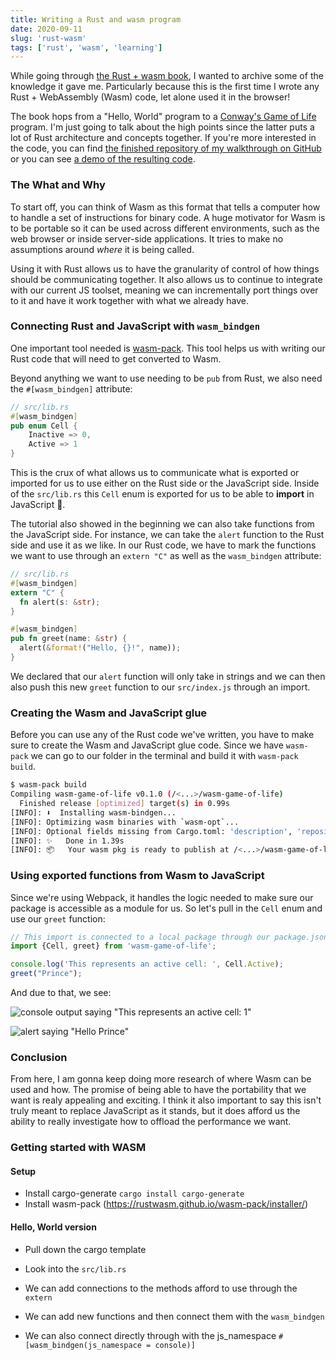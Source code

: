 ```yaml
---
title: Writing a Rust and wasm program
date: 2020-09-11
slug: 'rust-wasm'
tags: ['rust', 'wasm', 'learning']
---
```


While going through [the Rust + wasm book][rust-wasm-book], I wanted to archive some of the knowledge
it gave me. Particularly because this is the first time I wrote any Rust + WebAssembly (Wasm) code,
let alone used it in the browser!

The book hops from a "Hello, World" program to a [Conway's Game of Life][conway-gol] program. I'm just going
to talk about the high points since the latter puts a lot of Rust architecture and concepts
together. If you're more interested in
the code, you can find [the finished repository of my walkthrough on GitHub][my-rust-wasm-repo] or
you can see [a demo of the resulting code][rust-wasm-col].

### The What and Why

To start off, you can think of Wasm as this format that tells a computer how to
handle a set of instructions for binary code. A huge motivator
for Wasm is to be portable so it can be used across different environments, such as
the web browser or inside server-side applications.  It tries to make no assumptions around
_where_ it is being called.

Using it with Rust allows us to have the granularity of control of how things should
be communicating together. It also allows us to continue to integrate with our current
JS toolset, meaning we can incrementally port things over to it and have it work together 
with what we already have.

### Connecting Rust and JavaScript with `wasm_bindgen`

One important tool needed is [wasm-pack][wasm-pack-github]. This tool helps us
with writing our Rust code that will need to get converted to Wasm.

Beyond anything we want to use needing to be `pub` from Rust, we also need
the `#[wasm_bindgen]` attribute:

```rust {2}
// src/lib.rs
#[wasm_bindgen]
pub enum Cell {
    Inactive => 0,
    Active => 1
}
```

This is the crux of what allows us to communicate what is exported or imported for
us to use either on the Rust side or the JavaScript side. Inside of the `src/lib.rs`
this `Cell` enum is exported for us to be able to **import** in JavaScript 🤯.

The tutorial also showed in the beginning we can also take functions from the JavaScript
side. For instance, we can take the `alert` function to the Rust side and use it as we 
like. In our Rust code, we have to mark the functions we want to use through an `extern "C"` as well as the `wasm_bindgen` attribute:

```rust {2-5,9}
// src/lib.rs
#[wasm_bindgen]
extern "C" {
  fn alert(s: &str);
}

#[wasm_bindgen]
pub fn greet(name: &str) {
  alert(&format!("Hello, {}!", name));
}
```

We declared that our `alert` function will only take in strings and we can then
also push this new `greet` function to our `src/index.js` through an import.

### Creating the Wasm and JavaScript glue

Before you can use any of the Rust code we've written, you have to make sure to
create the Wasm and JavaScript glue code. Since we have `wasm-pack` we can go to
our folder in the terminal and build it with `wasm-pack build`.

```bash 
$ wasm-pack build
Compiling wasm-game-of-life v0.1.0 (/<...>/wasm-game-of-life)
  Finished release [optimized] target(s) in 0.99s
[INFO]: ⬇️  Installing wasm-bindgen...
[INFO]: Optimizing wasm binaries with `wasm-opt`...
[INFO]: Optional fields missing from Cargo.toml: 'description', 'repository', and 'license'. These are not necessary, but recommended
[INFO]: ✨   Done in 1.39s
[INFO]: 📦   Your wasm pkg is ready to publish at /<...>/wasm-game-of-life/pkg.
```

### Using exported functions from Wasm to JavaScript

Since we're using Webpack, it handles the logic needed to make sure our package
is accessible as a module for us. So let's pull in the `Cell` enum and use our
`greet` function:

```javascript
// This import is connected to a local package through our package.json
import {Cell, greet} from 'wasm-game-of-life';

console.log('This represents an active cell: ', Cell.Active);
greet("Prince");
```

And due to that, we see:

![console output saying "This represents an active cell: 1"](./console.png)

![alert saying "Hello Prince"](./alert.png)

### Conclusion

From here, I am gonna keep doing more research of where Wasm can be used and how.
The promise of being able to have the portability that we want is realy appealing
and exciting. I think it also important to say this isn't truly meant to replace
JavaScript as it stands, but it does afford us the ability to really investigate
how to offload the performance we want.

[conway-gol]: https://en.wikipedia.org/wiki/Conway%27s_Game_of_Life
[rust-wasm-book]: https://rustwasm.github.io/docs/book
[my-rust-wasm-repo]: https://github.com/maxcell/rust-wasm-game-of-life
[rust-wasm-col]: https://rust-wasm-gol.netlify.app/
[wasm-pack-github]: https://github.com/rustwasm/wasm-pack


### Getting started with WASM

#### Setup
- Install cargo-generate `cargo install cargo-generate`
- Install wasm-pack (https://rustwasm.github.io/wasm-pack/installer/)

#### Hello, World version

- Pull down the cargo template
- Look into the `src/lib.rs`
- We can add connections to the methods afford to use through the `extern`
- We can add new functions and then connect them with the `wasm_bindgen`

- We can also connect directly through with the js_namespace `#[wasm_bindgen(js_namespace = console)]`